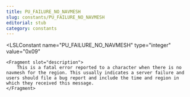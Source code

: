 ```yaml
---
title: PU_FAILURE_NO_NAVMESH
slug: constants/PU_FAILURE_NO_NAVMESH
editorial: stub
category: constants
---
```


<LSLConstant
	name="PU_FAILURE_NO_NAVMESH"
	type="integer"
	value="0x09"
>
	<Fragment slot="description">
		This is a fatal error reported to a character when there is no navmesh for the region. This usually indicates a server failure and users should file a bug report and include the time and region in which they received this message.
	</Fragment>
</LSLConstant>
